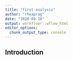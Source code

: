 ```yaml
---
title: "first-analysis"
author: "rheaprag"
date: "2020-09-18"
output: workflowr::wflow_html
editor_options:
  chunk_output_type: console
---
```


## Introduction

```r

```

